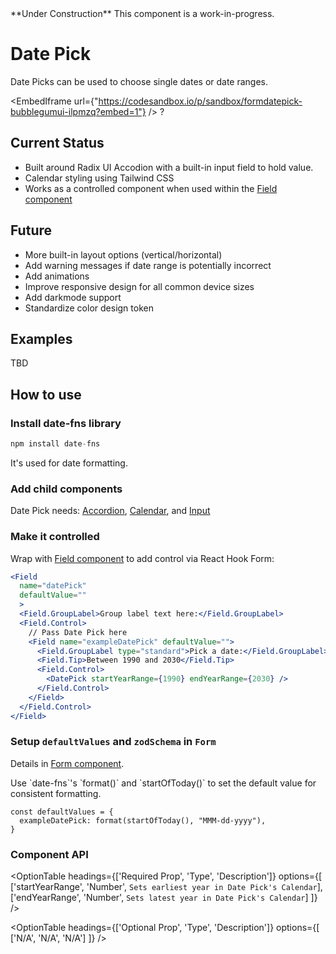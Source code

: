  
<Callout emoji="🚧">
  **Under Construction** This component is a work-in-progress.
</Callout>

# Date Pick

Date Picks can be used to choose single dates or date ranges. 
<br/>

<EmbedIframe url={"https://codesandbox.io/p/sandbox/formdatepick-bubblegumui-ilpmzq?embed=1"} />
?
## Current Status

- Built around Radix UI Accodion with a built-in input field to hold value.
- Calendar styling using Tailwind CSS
- Works as a controlled component when used within the [Field component](../formControl/formField)

## Future

- More built-in layout options (vertical/horizontal)
- Add warning messages if date range is potentially incorrect
- Add animations
- Improve responsive design for all common device sizes
- Add darkmode support
- Standardize color design token

## Examples
 
TBD

## How to use

<Steps>
 
### Install date-fns library
 
```js copy 
npm install date-fns
```
It's used for date formatting.
 
### Add child components
 
Date Pick needs: [Accordion](../uiAccordion), [Calendar](../formCalendar), and [Input](../formInput)
 
### Make it controlled

Wrap with [Field component](../formControl/formField) to add control via React Hook Form:

```jsx jsx filename="yourform.tsx"
<Field
  name="datePick"
  defaultValue=""
  >
  <Field.GroupLabel>Group label text here:</Field.GroupLabel>
  <Field.Control>
    // Pass Date Pick here
    <Field name="exampleDatePick" defaultValue="">
      <Field.GroupLabel type="standard">Pick a date:</Field.GroupLabel>
      <Field.Tip>Between 1990 and 2030</Field.Tip>
      <Field.Control>
        <DatePick startYearRange={1990} endYearRange={2030} />
      </Field.Control>
    </Field>
  </Field.Control>
</Field>
```

### Setup `defaultValues` and `zodSchema` in `Form`

Details in [Form component](../formControl/form).

<Callout type="warning" emoji="⚠️">
  Use `date-fns`'s `format()` and `startOfToday()` to set the default value for consistent formatting.

  ```
  const defaultValues = {
    exampleDatePick: format(startOfToday(), "MMM-dd-yyyy"),
  }
  ```
</Callout>

</Steps>

### Component API

<OptionTable
  headings={['Required Prop', 'Type', 'Description']}
  options={[
    ['startYearRange', 'Number', `Sets earliest year in Date Pick's Calendar`],
    ['endYearRange', 'Number', `Sets latest year in Date Pick's Calendar`]
  ]}
/>

<OptionTable
  headings={['Optional Prop', 'Type', 'Description']}
  options={[
    ['N/A', 'N/A', 'N/A']
  ]}
/>

